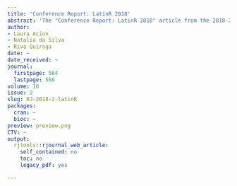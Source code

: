 ```yaml
---
title: 'Conference Report: LatinR 2018'
abstract: 'The "Conference Report: LatinR 2018" article from the 2018-2 issue.'
author:
- Laura Acion
- Natalia da Silva
- Riva Quiroga
date: ~
date_received: ~
journal:
  firstpage: 564
  lastpage: 566
volume: 10
issue: 2
slug: RJ-2018-2-latinR
packages:
  cran: ~
  bioc: ~
preview: preview.png
CTV: ~
output:
  rjtools::rjournal_web_article:
    self_contained: no
    toc: no
    legacy_pdf: yes

---
```


